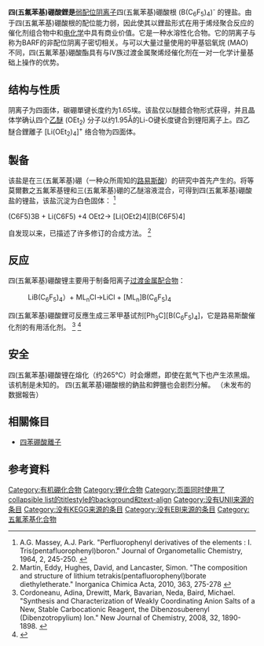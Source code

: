 {{Chembox|Name=四(五氟苯基)硼酸鋰|ImageFile1=Lithium-tetrakis(pentafluorophenyl)borate-2D-skeletal.png|ImageSize1=250px|ImageAlt1=Structural formula of lithium tetrakis(pentafluorophenyl)borate|ImageFile2=Lithium tetrakis(pentafluorophenyl)borate 3D ball.png|ImageSize2=220|ImageAlt2=Ball-and-stick model of the component ions of lithium tetrakis(pentafluorophenyl)borate|Section1={{Chembox Identifiers
| CASNo_Ref = {{cascite|correct|??}}
| CASNo = 371162-53-7
| CASNo_Comment = (乙醚錯合物)
| ChemSpiderID1_Ref = {{chemspidercite|changed|chemspider}}
| ChemSpiderID1 = 9160766
| ChemSpiderID1_Comment = (乙醚錯合物)
|  PubChem = 9896287
|  ChemSpiderID_Ref = {{chemspidercite|changed|chemspider}}
| ChemSpiderID = 8071952
|  SMILES = [Li+].Fc1c(c(F)c(F)c(F)c1F)[B-](c2c(F)c(F)c(F)c(F)c2F)(c3c(F)c(F)c(F)c(F)c3F)c4c(F)c(F)c(F)c(F)c4F
|  InChI = 1/C24BF20.Li/c26-5-1(6(27)14(35)21(42)13(5)34)25(2-7(28)15(36)22(43)16(37)8(2)29,3-9(30)17(38)23(44)18(39)10(3)31)4-11(32)19(40)24(45)20(41)12(4)33;/q-1;+1
|  InChIKey = WTTFKRRTEAPVBI-UHFFFAOYAW
|  StdInChI_Ref = {{stdinchicite|changed|chemspider}}
| StdInChI = 1S/C24BF20.Li/c26-5-1(6(27)14(35)21(42)13(5)34)25(2-7(28)15(36)22(43)16(37)8(2)29,3-9(30)17(38)23(44)18(39)10(3)31)4-11(32)19(40)24(45)20(41)12(4)33;/q-1;+1
|  StdInChIKey_Ref = {{stdinchicite|changed|chemspider}}
| StdInChIKey = WTTFKRRTEAPVBI-UHFFFAOYSA-N
  }}|Section2={{Chembox Properties
|   C = 24 | B = 1 | F = 20 | Li = 1
<!--|   Density = 1.506g/cm<sup>−3</sup> -->
  }}}}

'''四(五氟苯基)硼酸鋰是'''[[非配位阴离子|弱配位阴离子]]四(五氟苯基)硼酸根 (B(C<sub>6</sub>F<sub>5</sub>)<sub>4</sub>)<sup>-</sup> 的锂盐。由于四(五氟苯基)硼酸根的配位能力弱，因此使其以鋰盐形式在用于烯烃聚合反应的催化剂组合物中和[[电化学|电化学]]中具有商业价值。它是一种水溶性化合物。它的阴离子与称为BARF的非配位阴离子密切相关。与可以大量过量使用的甲基铝氧烷 (MAO) 不同，四(五氟苯基)硼酸酯具有与IV族过渡金属聚烯烃催化剂在一对一化学计量基础上操作的优势。

== 结构与性质 ==
阴离子为四面体，碳硼單键长度约为1.65埃。该盐仅以醚錯合物形式获得，并且晶体学确认四个[[乙醚|乙醚]] (OEt<sub>2</sub>) 分子以约1.95Å的Li-O键长度键合到锂阳离子上。四乙醚合鋰離子 [Li(OEt<sub>2</sub>)<sub>4</sub>]<sup>+</sup> 络合物为四面体。

== 製备 ==
该盐是在三(五氟苯基)硼（一种众所周知的[[酸碱电子理论|路易斯酸]]）的研究中首先产生的。将等莫爾數之五氟苯基锂和三(五氟苯基)硼的乙醚溶液混合，可得到四(五氟苯基)硼酸盐的锂盐，该盐沉淀为白色固体： <ref>A.G. Massey, A.J. Park. "Perfluorophenyl derivatives of the elements : I. Tris(pentafluorophenyl)boron." Journal of Organometallic Chemistry, 1964, 2, 245-250. {{Doi|10.1016/S0022-328X(00)80518-5}}</ref>

:

<chem>(C6F5)3B + Li(C6F5) +4 OEt2-> [Li(OEt2)4][B(C6F5)4]</chem>

自发现以来，已描述了许多修订的合成方法。 <ref>Martin, Eddy, Hughes, David, and Lancaster, Simon. "The composition and structure of lithium tetrakis(pentafluorophenyl)borate diethyletherate." Inorganica Chimica Acta, 2010, 363, 275-278 {{Doi|10.1016/j.ica.2009.09.013}}</ref>

== 反应 ==
四(五氟苯基)硼酸锂主要用于制备阳离子[[配合物|过渡金属配合物]]：

:LiB(C<sub>6</sub>F<sub>5</sub>)<sub>4</sub>）+ ML<sub>n</sub>Cl→LiCl + [ML<sub>n</sub>]B(C<sub>6</sub>F<sub>5</sub>)<sub>4</sub>

四(五氟苯基)硼酸鋰可反應生成三苯甲基试剂[Ph<sub>3</sub>C][B(C<sub>6</sub>F<sub>5</sub>)<sub>4</sub>]，它是路易斯酸催化剂的有用活化剂。 <ref>Cordoneanu, Adina, Drewitt, Mark, Bavarian, Neda, Baird, Michael. "Synthesis and Characterization of Weakly Coordinating Anion Salts of a New, Stable Carbocationic Reagent, the Dibenzosuberenyl (Dibenzotropylium) Ion." New Journal of Chemistry, 2008, 32, 1890-1898. {{Doi|10.1039/b804868a}}</ref> <ref>{{Cite journal|title=The Reaction of Cp*<sub>2</sub>ZrMe<sub>2</sub> with [CPh<sub>3</sub>][B(C<sub>6</sub>F<sub>5</sub>)<sub>4</sub>]: Triphenylethane Does Not form η<sup>n</sup>-Arene Complexes with [Cp*<sub>2</sub>ZrMe]<sup>+</sup>|journal=Journal of Organometallic Chemistry|doi=10.1016/S0022-328X(02)01319-0|year=2002|volume=654|pages=221–223}}</ref>

== 安全 ==
四(五氟苯基)硼酸锂在熔化（约265°C）时会爆燃，即使在氮气下也产生浓黑烟。该机制是未知的。 四(五氟苯基)硼酸根的鈉盐和鉀鹽也会剧烈分解。 （未发布的数据報告）

== 相關條目 ==
* [[四苯硼酸離子|四苯硼酸離子]]

== 参考資料 ==
<references />

[[Category:有机硼化合物|Category:有机硼化合物]]
[[Category:锂化合物|Category:锂化合物]]
[[Category:页面同时使用了collapsible_list的titlestyle的background和text-align|Category:页面同时使用了collapsible list的titlestyle的background和text-align]]
[[Category:没有UNII来源的条目|Category:没有UNII来源的条目]]
[[Category:没有KEGG来源的条目|Category:没有KEGG来源的条目]]
[[Category:没有EBI来源的条目|Category:没有EBI来源的条目]]
[[Category:五氟苯基化合物|Category:五氟苯基化合物]]